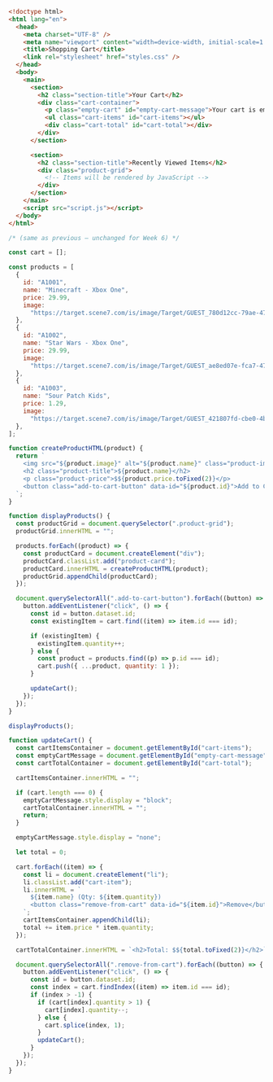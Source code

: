 
<FileTree>
  <FileTree.File name="index.html" />
  <FileTree.File name="styles.css" />
  <FileTree.File name="script.js" />
</FileTree>

```html filename="index.html"
<!doctype html>
<html lang="en">
  <head>
    <meta charset="UTF-8" />
    <meta name="viewport" content="width=device-width, initial-scale=1.0" />
    <title>Shopping Cart</title>
    <link rel="stylesheet" href="styles.css" />
  </head>
  <body>
    <main>
      <section>
        <h2 class="section-title">Your Cart</h2>
        <div class="cart-container">
          <p class="empty-cart" id="empty-cart-message">Your cart is empty.</p>
          <ul class="cart-items" id="cart-items"></ul>
          <div class="cart-total" id="cart-total"></div>
        </div>
      </section>

      <section>
        <h2 class="section-title">Recently Viewed Items</h2>
        <div class="product-grid">
          <!-- Items will be rendered by JavaScript -->
        </div>
      </section>
    </main>
    <script src="script.js"></script>
  </body>
</html>
```

```css filename="styles.css"
/* (same as previous – unchanged for Week 6) */
```

```js filename="script.js"
const cart = [];

const products = [
  {
    id: "A1001",
    name: "Minecraft - Xbox One",
    price: 29.99,
    image:
      "https://target.scene7.com/is/image/Target/GUEST_780d12cc-79ae-474b-a4a3-0de8477746f5",
  },
  {
    id: "A1002",
    name: "Star Wars - Xbox One",
    price: 29.99,
    image:
      "https://target.scene7.com/is/image/Target/GUEST_ae8ed07e-fca7-47fb-9210-c4dbd739f6ec",
  },
  {
    id: "A1003",
    name: "Sour Patch Kids",
    price: 1.29,
    image:
      "https://target.scene7.com/is/image/Target/GUEST_421807fd-cbe0-4b54-8e86-ccaed1dfca4d",
  },
];

function createProductHTML(product) {
  return `
    <img src="${product.image}" alt="${product.name}" class="product-image" />
    <h2 class="product-title">${product.name}</h2>
    <p class="product-price">$${product.price.toFixed(2)}</p>
    <button class="add-to-cart-button" data-id="${product.id}">Add to Cart</button>
  `;
}

function displayProducts() {
  const productGrid = document.querySelector(".product-grid");
  productGrid.innerHTML = "";

  products.forEach((product) => {
    const productCard = document.createElement("div");
    productCard.classList.add("product-card");
    productCard.innerHTML = createProductHTML(product);
    productGrid.appendChild(productCard);
  });

  document.querySelectorAll(".add-to-cart-button").forEach((button) => {
    button.addEventListener("click", () => {
      const id = button.dataset.id;
      const existingItem = cart.find((item) => item.id === id);

      if (existingItem) {
        existingItem.quantity++;
      } else {
        const product = products.find((p) => p.id === id);
        cart.push({ ...product, quantity: 1 });
      }

      updateCart();
    });
  });
}

displayProducts();

function updateCart() {
  const cartItemsContainer = document.getElementById("cart-items");
  const emptyCartMessage = document.getElementById("empty-cart-message");
  const cartTotalContainer = document.getElementById("cart-total");

  cartItemsContainer.innerHTML = "";

  if (cart.length === 0) {
    emptyCartMessage.style.display = "block";
    cartTotalContainer.innerHTML = "";
    return;
  }

  emptyCartMessage.style.display = "none";

  let total = 0;

  cart.forEach((item) => {
    const li = document.createElement("li");
    li.classList.add("cart-item");
    li.innerHTML = `
      ${item.name} (Qty: ${item.quantity})
      <button class="remove-from-cart" data-id="${item.id}">Remove</button>
    `;
    cartItemsContainer.appendChild(li);
    total += item.price * item.quantity;
  });

  cartTotalContainer.innerHTML = `<h2>Total: $${total.toFixed(2)}</h2>`;

  document.querySelectorAll(".remove-from-cart").forEach((button) => {
    button.addEventListener("click", () => {
      const id = button.dataset.id;
      const index = cart.findIndex((item) => item.id === id);
      if (index > -1) {
        if (cart[index].quantity > 1) {
          cart[index].quantity--;
        } else {
          cart.splice(index, 1);
        }
        updateCart();
      }
    });
  });
}
```
